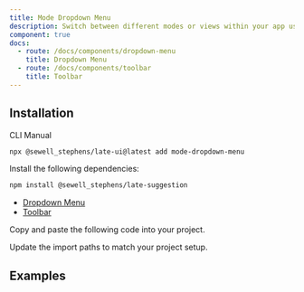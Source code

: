 ```yaml
---
title: Mode Dropdown Menu
description: Switch between different modes or views within your app using a dropdown menu.
component: true
docs:
  - route: /docs/components/dropdown-menu
    title: Dropdown Menu
  - route: /docs/components/toolbar
    title: Toolbar
---
```


## Installation

<Tabs defaultValue="cli">

<TabsList>
<TabsTrigger value="cli">CLI</TabsTrigger>
<TabsTrigger value="manual">Manual</TabsTrigger>
</TabsList>
<TabsContent value="cli">

```bash
npx @sewell_stephens/late-ui@latest add mode-dropdown-menu
```

</TabsContent>

<TabsContent value="manual">

<Steps>

<Step>

Install the following dependencies:

```bash
npm install @sewell_stephens/late-suggestion
```

- [Dropdown Menu](/docs/components/dropdown-menu)
- [Toolbar](/docs/components/toolbar)

</Step>

<Step>

Copy and paste the following code into your project.

</Step>

<ComponentSource name="mode-dropdown-menu" />

<Step>

Update the import paths to match your project setup.

</Step>

</Steps>

</TabsContent>

</Tabs>

## Examples

<ComponentPreview name="playground-demo" id="basicnodes" />

<ComponentSource src="../../templates/plate-playground-template/src/components/plate-ui/fixed-toolbar-buttons.tsx" />
